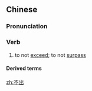 ==Chinese==
{{zh-forms}}

===Pronunciation===
{{zh-pron
|m=不chū
|c=bat1 ceot1
|cat=v
}}

===Verb===
{{zh-verb}}

# to not [[exceed]]; to not [[surpass]]

====Derived terms====
{{zh-der|不出所料}}

[[zh:不出]]